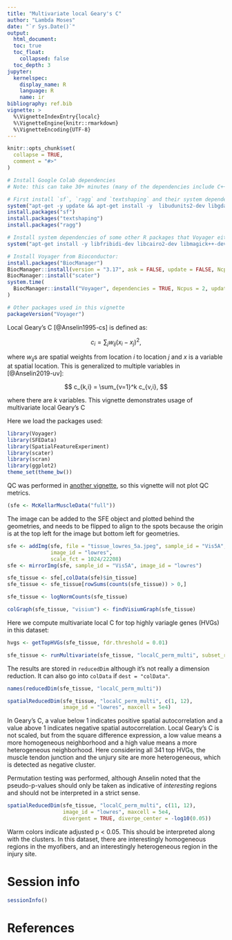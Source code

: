 ```yaml
---
title: "Multivariate local Geary's C"
author: "Lambda Moses"
date: "`r Sys.Date()`"
output: 
  html_document:
  toc: true
  toc_float:
    collapsed: false
  toc_depth: 3
jupyter:
  kernelspec:
    display_name: R
    language: R
    name: ir
bibliography: ref.bib
vignette: >
  %\VignetteIndexEntry{localc}
  %\VignetteEngine{knitr::rmarkdown}
  %\VignetteEncoding{UTF-8}
---
```


```r
knitr::opts_chunk$set(
  collapse = TRUE,
  comment = "#>"
)
```


```r
# Install Google Colab dependencies
# Note: this can take 30+ minutes (many of the dependencies include C++ code, which needs to be compiled)

# First install `sf`, `ragg` and `textshaping` and their system dependencies:
system("apt-get -y update && apt-get install -y  libudunits2-dev libgdal-dev libgeos-dev libproj-dev libharfbuzz-dev libfribidi-dev")
install.packages("sf")
install.packages("textshaping")
install.packages("ragg")

# Install system dependencies of some other R packages that Voyager either imports or suggests:
system("apt-get install -y libfribidi-dev libcairo2-dev libmagick++-dev")

# Install Voyager from Bioconductor:
install.packages("BiocManager")
BiocManager::install(version = "3.17", ask = FALSE, update = FALSE, Ncpus = 2)
BiocManager::install("scater")
system.time(
  BiocManager::install("Voyager", dependencies = TRUE, Ncpus = 2, update = FALSE)
)

# Other packages used in this vignette
packageVersion("Voyager")
```

Local Geary's C [@Anselin1995-cs] is defined as:

$$
c_i = \sum_jw_{ij}(x_i - x_j)^2,
$$

where $w_{ij}$s are spatial weights from location $i$ to location $j$ and $x$ is a variable at spatial location. This is generalized to multiple variables in [@Anselin2019-uv]:

$$
c_{k,i} = \sum_{v=1}^k c_{v,i},
$$

where there are $k$ variables. This vignette demonstrates usage of multivariate local Geary's C 

Here we load the packages used:
```r
library(Voyager)
library(SFEData)
library(SpatialFeatureExperiment)
library(scater)
library(scran)
library(ggplot2)
theme_set(theme_bw())
```

QC was performed in [another vignette](https://pachterlab.github.io/voyager/articles/vig1_visium_basic.html), so this vignette will not plot QC metrics.
```r
(sfe <- McKellarMuscleData("full"))
```

The image can be added to the SFE object and plotted behind the geometries, and needs to be flipped to align to the spots because the origin is at the top left for the image but bottom left for geometries.
```r
sfe <- addImg(sfe, file = "tissue_lowres_5a.jpeg", sample_id = "Vis5A", 
              image_id = "lowres", 
              scale_fct = 1024/22208)
sfe <- mirrorImg(sfe, sample_id = "Vis5A", image_id = "lowres")
```

```r
sfe_tissue <- sfe[,colData(sfe)$in_tissue]
sfe_tissue <- sfe_tissue[rowSums(counts(sfe_tissue)) > 0,]
```

```r
sfe_tissue <- logNormCounts(sfe_tissue)
```

```r
colGraph(sfe_tissue, "visium") <- findVisiumGraph(sfe_tissue)
```

Here we compute multivariate local C for top highly variagle genes (HVGs) in this dataset:
```r
hvgs <- getTopHVGs(sfe_tissue, fdr.threshold = 0.01)
```

```r
sfe_tissue <- runMultivariate(sfe_tissue, "localC_perm_multi", subset_row = hvgs)
```

The results are stored in `reducedDim` although it's not really a dimension reduction. It can also go into `colData` if `dest = "colData"`.
```r
names(reducedDim(sfe_tissue, "localC_perm_multi"))
```

```r
spatialReducedDim(sfe_tissue, "localC_perm_multi", c(1, 12),
                  image_id = "lowres", maxcell = 5e4)
```

In Geary's C, a value below 1 indicates positive spatial autocorrelation and a value above 1 indicates negative spatial autocorrelation. Local Geary's C is not scaled, but from the square difference expression, a low value means a more homogeneous neighborhood and a high value means a more heterogeneous neighborhood. Here considering all 341 top HVGs, the muscle tendon junction and the unjury site are more heterogeneous, which is detected as negative cluster.

Permutation testing was performed, although Anselin noted that the pseudo-p-values should only be taken as indicative of _interesting_ regions and should not be interpreted in a strict sense.

```r
spatialReducedDim(sfe_tissue, "localC_perm_multi", c(11, 12),
                  image_id = "lowres", maxcell = 5e4, 
                  divergent = TRUE, diverge_center = -log10(0.05))
```

Warm colors indicate adjusted p < 0.05. This should be interpreted along with the clusters. In this dataset, there are interestingly homogeneous regions in the myofibers, and an interestingly heterogeneous region in the injury site.

# Session info
```r
sessionInfo()
```

# References
